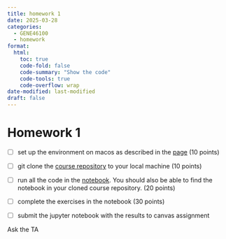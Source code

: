 ```yaml
---
title: homework 1
date: 2025-03-28
categories:
  - GENE46100
  - homework
format:
  html:
    toc: true
    code-fold: false
    code-summary: "Show the code"
    code-tools: true
    code-overflow: wrap
date-modified: last-modified
draft: false
---
```


# Homework 1

- [ ] set up the environment on macos as described in the [page](index.qmd) (10 points)
- [ ] git clone the [course repository](https://github.com/hakyimlab/web-GENE-46100) to your local machine (10 points)

- [ ] run all the code in the [notebook](https://github.com/hakyimlab/web-GENE-46100/blob/main/post/2025-03-25-unit00/hands-on-introduction_to_deep_learning.ipynb). You should also be able to find the notebook in your cloned course repository. (20 points)
- [ ] complete the exercises in the notebook (30 points)
- [ ] submit the jupyter notebook with the results to canvas assignment

Ask the TA 

